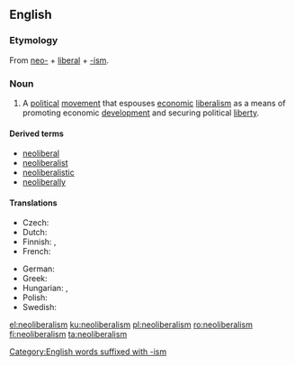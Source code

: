 ==English==
{{wikipedia}}

===Etymology===
From [[neo-]] + [[liberal]] + [[-ism]].

===Noun===
{{en-noun|-}}

# A [[political]] [[movement]] that espouses [[economic]] [[liberalism]] as a means of promoting economic [[development]] and securing political [[liberty]].

====Derived terms====
* [[neoliberal]]
* [[neoliberalist]]
* [[neoliberalistic]]
* [[neoliberally]]

====Translations====
{{trans-top|political movement}}
* Czech: {{t|cs|neoliberalizmus|m}}
* Dutch: {{t+|nl|neoliberalisme|n}}
* Finnish: {{t|fi|neoliberalismi}}, {{t|fi|uusliberalismi}}
* French: {{t+|fr|néolibéralisme|m}}
{{trans-mid}}
* German: {{t+|de|Neoliberalismus|m}}
* Greek: {{t+|el|νεοφιλελευθερισμός|m|tr=neofileleftherismós|sc=Grek}}
* Hungarian: {{t+|hu|neoliberalizmus}}, {{t|hu|újliberalizmus}}
* Polish: {{t|pl|neoliberalizm|m}}
* Swedish: {{t|sv|nyliberalism|n}}
{{trans-bottom}}

[[Category:English words suffixed with -ism]]

[[el:neoliberalism]]
[[ku:neoliberalism]]
[[pl:neoliberalism]]
[[ro:neoliberalism]]
[[fi:neoliberalism]]
[[ta:neoliberalism]]